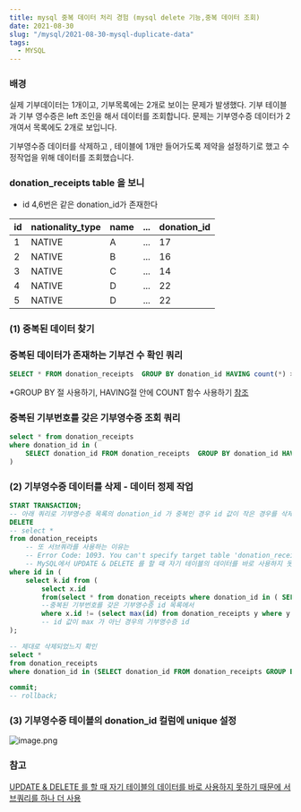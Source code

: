 ```yaml
---
title: mysql 중복 데이터 처리 경험 (mysql delete 기능,중복 데이터 조회)
date: 2021-08-30
slug: "/mysql/2021-08-30-mysql-duplicate-data"
tags:
  - MYSQL
---
```


### 배경
실제 기부데이터는 1개이고, 기부목록에는 2개로 보이는 문제가 발생했다.
기부 테이블과 기부 영수증은 left 조인을 해서 데이터를 조회합니다.
문제는 기부영수증 데이터가 2개여서 목록에도 2개로 보입니다.

기부영수증 데이터를 삭제하고 , 테이블에 1개만 들어가도록 제약을 설정하기로 했고
수정작업을 위해 데이터를 조회했습니다.

### donation_receipts table 을 보니
* id 4,6번은 같은 donation_id가 존재한다

|id|nationality_type|name|...|donation_id|
|---|---|---|---|---|
|1|NATIVE|A|...|17|
|2|NATIVE|B|...|16|
|3|NATIVE|C|...|14|
|4|NATIVE|D|...|22|
|5|NATIVE|D|...|22|

### (1) 중복된 데이터 찾기
### 중복된 데이터가 존재하는 기부건 수 확인 쿼리
```sql
SELECT * FROM donation_receipts  GROUP BY donation_id HAVING count(*) > 1;
```
*GROUP BY 절 사용하기, HAVING절 안에 COUNT 함수 사용하기
[참조](https://stackoverflow.com/questions/16697215/count-number-of-unique-values)

### 중복된 기부번호를 갖은 기부영수증 조회 쿼리
```sql
select * from donation_receipts
where donation_id in (
    SELECT donation_id FROM donation_receipts  GROUP BY donation_id HAVING count(*) > 1 -- 중복된 기부번호 22
)

```
### (2) 기부영수증 데이터를 삭제 - 데이터 정제 작업

```sql
START TRANSACTION;
-- 아래 쿼리로 기부영수증 목록의 donation_id 가 중복인 경우 id 값이 작은 경우를 삭제하기로함
DELETE
-- select *
from donation_receipts
    -- 또 서브쿼라를 사용하는 이유는
    -- Error Code: 1093. You can't specify target table 'donation_receipts' for update in FROM clause	0.000 sec 발생했었음
    -- MySQL에서 UPDATE & DELETE 를 할 때 자기 테이블의 데이터를 바로 사용하지 못하기 때문에 서브쿼리를 하나 더 사용한다.
where id in (
    select k.id from (
        select x.id
        from(select * from donation_receipts where donation_id in ( SELECT donation_id FROM donation_receipts  GROUP BY donation_id HAVING count(*) > 1 )) x
        --중복된 기부번호를 갖은 기부영수증 id 목록에서
        where x.id != (select max(id) from donation_receipts y where y.donation_id=x.donation_id)) k
        -- id 값이 max 가 아닌 경우의 기부영수증 id
);

-- 제대로 삭제되었느지 확인
select *
from donation_receipts
where donation_id in (SELECT donation_id FROM donation_receipts GROUP BY donation_id HAVING count(*) > 1);

commit;
-- rollback;
```
### (3) 기부영수증 테이블의 donation_id 컬럼에 unique 설정
![image.png](/content/img/unique.JPG)

### 참고
[UPDATE & DELETE 를 할 때 자기 테이블의 데이터를 바로 사용하지 못하기 때문에 서브쿼리를 하나 더 사용](https://velog.io/@khnn/TIL-DELETE%EC%97%90%EC%84%9C%EC%9D%98-%EC%84%9C%EB%B8%8C%EC%BF%BC%EB%A6%AC-%ED%99%9C%EC%9A%A9)